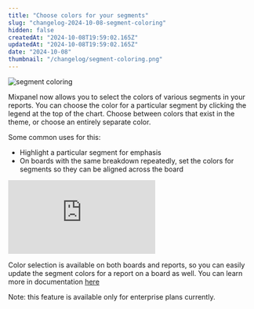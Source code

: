 ```yaml
---
title: "Choose colors for your segments"
slug: "changelog-2024-10-08-segment-coloring"
hidden: false
createdAt: "2024-10-08T19:59:02.165Z"
updatedAt: "2024-10-08T19:59:02.165Z"
date: "2024-10-08"
thumbnail: "/changelog/segment-coloring.png"
---
```

![segment coloring](/changelog/segment-coloring.png)

Mixpanel now allows you to select the colors of various segments in your reports. You can choose the color for a particular segment by clicking the legend at the top of the chart. Choose between colors that exist in the theme, or choose an entirely separate color.

Some common uses for this:
- Highlight a particular segment for emphasis
- On boards with the same breakdown repeatedly, set the colors for segments so they can be aligned across the board

<div style={{position: 'relative', paddingBottom: '64.90384615384616%', height: 0}}>
    <iframe src="https://www.loom.com/embed/164cee809f034b6cb8db3e67adfd3d71"
        frameBorder="0"
        webkitallowfullscreen="true" mozallowfullscreen="true" allowFullScreen
        style={{position: 'absolute', 'top': 0, 'left': 0, 'width': '100%', 'height': '100%'}}>
    </iframe>
</div>

Color selection is available on both boards and reports, so you can easily update the segment colors for a report on a board as well. You can learn more in documentation [here](/docs/features/chart-customization#segment-coloring)

Note: this feature is available only for enterprise plans currently.
